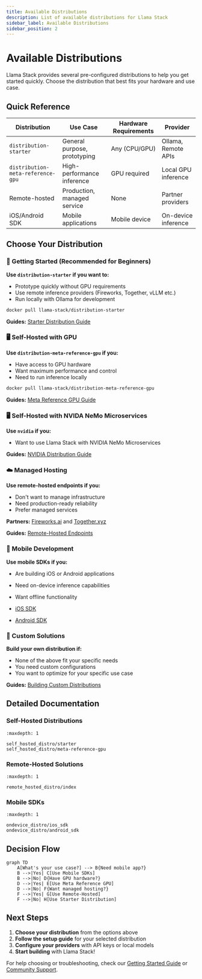 ```yaml
---
title: Available Distributions
description: List of available distributions for Llama Stack
sidebar_label: Available Distributions
sidebar_position: 2
---
```


# Available Distributions

Llama Stack provides several pre-configured distributions to help you get started quickly. Choose the distribution that best fits your hardware and use case.

## Quick Reference

| Distribution | Use Case | Hardware Requirements | Provider |
|--------------|----------|----------------------|----------|
| `distribution-starter` | General purpose, prototyping | Any (CPU/GPU) | Ollama, Remote APIs |
| `distribution-meta-reference-gpu` | High-performance inference | GPU required | Local GPU inference |
| Remote-hosted | Production, managed service | None | Partner providers |
| iOS/Android SDK | Mobile applications | Mobile device | On-device inference |

## Choose Your Distribution

### 🚀 Getting Started (Recommended for Beginners)

**Use `distribution-starter` if you want to:**
- Prototype quickly without GPU requirements
- Use remote inference providers (Fireworks, Together, vLLM etc.)
- Run locally with Ollama for development

```bash
docker pull llama-stack/distribution-starter
```

**Guides:** [Starter Distribution Guide](self_hosted_distro/starter)

### 🖥️ Self-Hosted with GPU

**Use `distribution-meta-reference-gpu` if you:**
- Have access to GPU hardware
- Want maximum performance and control
- Need to run inference locally

```bash
docker pull llama-stack/distribution-meta-reference-gpu
```

**Guides:** [Meta Reference GPU Guide](self_hosted_distro/meta-reference-gpu)

### 🖥️ Self-Hosted with NVIDA NeMo Microservices

**Use `nvidia` if you:**
- Want to use Llama Stack with NVIDIA NeMo Microservices

**Guides:** [NVIDIA Distribution Guide](self_hosted_distro/nvidia)

### ☁️ Managed Hosting

**Use remote-hosted endpoints if you:**
- Don't want to manage infrastructure
- Need production-ready reliability
- Prefer managed services

**Partners:** [Fireworks.ai](https://fireworks.ai) and [Together.xyz](https://together.xyz)

**Guides:** [Remote-Hosted Endpoints](./remote_hosted_distro/)

### 📱 Mobile Development

**Use mobile SDKs if you:**
- Are building iOS or Android applications
- Need on-device inference capabilities
- Want offline functionality

- [iOS SDK](ondevice_distro/ios_sdk)
- [Android SDK](ondevice_distro/android_sdk)

### 🔧 Custom Solutions

**Build your own distribution if:**
- None of the above fit your specific needs
- You need custom configurations
- You want to optimize for your specific use case

**Guides:** [Building Custom Distributions](./building_distro)

## Detailed Documentation

### Self-Hosted Distributions

```{toctree}
:maxdepth: 1

self_hosted_distro/starter
self_hosted_distro/meta-reference-gpu
```

### Remote-Hosted Solutions

```{toctree}
:maxdepth: 1

remote_hosted_distro/index
```

### Mobile SDKs

```{toctree}
:maxdepth: 1

ondevice_distro/ios_sdk
ondevice_distro/android_sdk
```

## Decision Flow

```mermaid
graph TD
    A[What's your use case?] --> B{Need mobile app?}
    B -->|Yes| C[Use Mobile SDKs]
    B -->|No| D{Have GPU hardware?}
    D -->|Yes| E[Use Meta Reference GPU]
    D -->|No| F{Want managed hosting?}
    F -->|Yes| G[Use Remote-Hosted]
    F -->|No| H[Use Starter Distribution]
```

## Next Steps

1. **Choose your distribution** from the options above
2. **Follow the setup guide** for your selected distribution
3. **Configure your providers** with API keys or local models
4. **Start building** with Llama Stack!

For help choosing or troubleshooting, check our [Getting Started Guide](/docs/getting_started/quickstart) or [Community Support](https://github.com/llama-stack/llama-stack/discussions).

